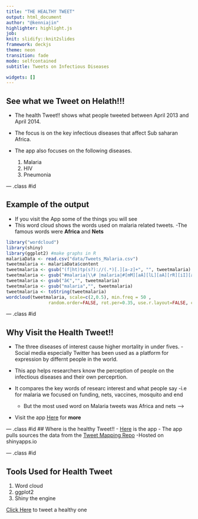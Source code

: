 ```yaml
---
title: "THE HEALTHY TWEET"
output: html_document
author: "@kenniajin"
highlighter: highlight.js
job: 
knit: slidify::knit2slides
framework: deckjs
theme: neon
transition: fade
mode: selfcontained
subtitle: Tweets on Infectious Diseases

widgets: []
---
```


## See what we Tweet on  Helath!!!

- The health Tweet!! shows what people tweeted between April 2013 and April 2014.
- The focus is on the key infectious diseases that affect Sub saharan Africa.
- The app also focuses on the following diseases.

  1. Malaria
  2. HIV
  3. Pneumonia


--- .class #id 

## Example of the output

- If you visit the App some of the things you will see
- This word cloud shows the words used on malaria related tweets. 
    -The famous words were **Africa** and **Nets**

```r
library("wordcloud")
library(shiny)
library(ggplot2) #make graphs in R
malariaData <- read.csv("data/Tweets_Malaria.csv")
tweetmalaria <- malariaData$content
tweetmalaria <- gsub("(f|ht)tp(s?)://(.*)[.][a-z]+", "", tweetmalaria)
tweetmalaria <- gsub("#malaria|\\# |malaria|#[mM][aA][lL][aA][rR][iI][aA]|[mM][aA][lL][aA][rR][iI][aA]|via|http", "", tweetmalaria)
tweetmalaria <- gsub("â€","", tweetmalaria)
tweetmalaria <- gsub("malaria","", tweetmalaria)
tweetmalaria <- toString(tweetmalaria)
wordcloud(tweetmalaria, scale=c(2,0.5), min.freq = 50 ,
                random.order=FALSE, rot.per=0.35, use.r.layout=FALSE, colors=brewer.pal(8, "Dark2"))

```

--- .class #id 

## Why Visit the Health Tweet!!
- The three diseases of interest cause higher mortality in under fives. 
-Social media especially Twitter has been used as a platform for expression by differnt people in the world. 
- This app helps researchers know the perception of people on the infectious diseases and their own perceprtion.

- It compares the key words of researc interest and what people say
    -i.e for malaria we focused on funding, nets, vaccines, mosquito and end
    - But the most  used word on Malaria tweets was Africa and nets ---->
    
- Visit the app [Here](http://kenniajin.shinyapps.io/twitterSayDisease/) for **more**

--- .class #id 
## Where is the healthy Tweet!!
- [Here](http://kenniajin.shinyapps.io/twitterSayDisease/) is the app 
- The app pulls sources the data from the [Tweet Mapping Repo](https://github.com/Keniajin/TweetMapping/tree/master/data/Infectious%20Disease)
-Hosted on shinyapps.io

--- .class #id 

## Tools Used for Health Tweet

  1. Word cloud
  2. ggplot2 
  3. Shiny the engine
  
  
[Click Here](https://twitter.com//) to tweet a healthy one 
